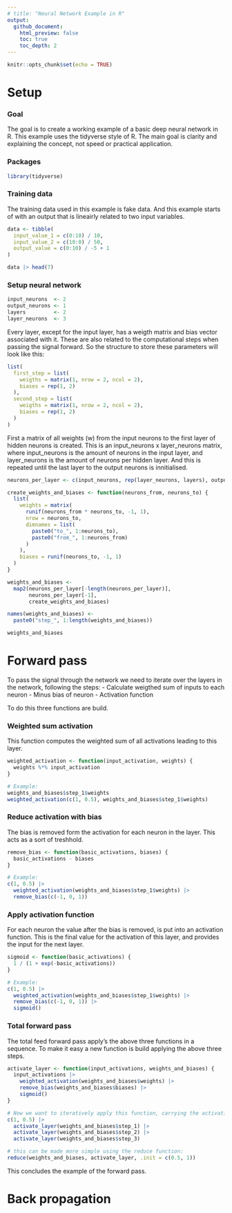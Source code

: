 ```yaml
---
# title: "Neural Network Example in R"
output: 
  github_document:
    html_preview: false
    toc: true
    toc_depth: 2
---
```


```r
knitr::opts_chunk$set(echo = TRUE)
```

# Setup

### Goal
The goal is to create a working example of a basic deep neural network in R.
This example uses the tidyverse style of R. The main goal is clarity and explaining the concept, not speed or practical application.

### Packages
```r
library(tidyverse)
```


### Training data
The training data used in this example is fake data. And this example starts of with an output that is lineairly related to two input variables.
```r
data <- tibble(
  input_value_1 = c(0:10) / 10,
  input_value_2 = c(10:0) / 50,
  output_value = c(0:10) / -5 + 1
)

data |> head(7)
```


### Setup neural network
```r
input_neurons  <- 2
output_neurons <- 1
layers         <- 2
layer_neurons  <- 3
```

Every layer, except for the input layer, has a weigth matrix and bias vector associated with it. These are also related to the computational steps when passing the signal forward. So the structure to store these parameters will look like this:

```r
list(
  first_step = list(
    weigths = matrix(1, nrow = 2, ncol = 2),
    biases = rep(1, 2)
  ),
  second_step = list(
    weigths = matrix(1, nrow = 2, ncol = 2),
    biases = rep(1, 2)
  )
)
```

First a matrix of all weights (w) from the input neurons to the first layer of hidden neurons is created. This is an input_neurons x layer_neurons matrix, where input_neurons is the amount of neurons in the input layer, and layer_neurons is the amount of neurons per hidden layer. And this is repeated until the last layer to the output neurons is innitialised.

```r
neurons_per_layer <- c(input_neurons, rep(layer_neurons, layers), output_neurons)

create_weights_and_biases <- function(neurons_from, neurons_to) {
  list(
    weights = matrix(
      runif(neurons_from * neurons_to, -1, 1),
      nrow = neurons_to,
      dimnames = list(
        paste0("to_", 1:neurons_to),
        paste0("from_", 1:neurons_from)
      )
    ),
    biases = runif(neurons_to, -1, 1)
  )
}

weights_and_biases <-
  map2(neurons_per_layer[-length(neurons_per_layer)],
       neurons_per_layer[-1],
       create_weights_and_biases)

names(weights_and_biases) <-
  paste0("step_", 1:length(weights_and_biases))

weights_and_biases

```



# Forward pass

To pass the signal through the network we need to iterate over the layers in the network, following the steps:
- Calculate weigthed sum of inputs to each neuron
- Minus bias of neuron
- Activation function

To do this three functions are build.

### Weighted sum activation
This function computes the weighted sum of all activations leading to this layer.

```r

weighted_activation <- function(input_activation, weights) {
  weights %*% input_activation
}

# Example:
weights_and_biases$step_1$weights
weighted_activation(c(1, 0.5), weights_and_biases$step_1$weights)

```
### Reduce activation with bias
The bias is removed form the activation for each neuron in the layer. This acts as a sort of treshhold.

```r

remove_bias <- function(basic_activations, biases) {
  basic_activations - biases
}

# Example:
c(1, 0.5) |>
  weighted_activation(weights_and_biases$step_1$weights) |>
  remove_bias(c(-1, 0, 1))

```
### Apply activation function
For each neuron the value after the bias is removed, is put into an activation function.
This is the final value for the activation of this layer, and provides the input for the next layer.

```r

sigmoid <- function(basic_activations) {
  1 / (1 + exp(-basic_activations))
}

# Example:
c(1, 0.5) |>
  weighted_activation(weights_and_biases$step_1$weights) |>
  remove_bias(c(-1, 0, 1)) |> 
  sigmoid()

```

### Total forward pass

The total feed forward pass apply's the above three functions in a sequence. To make it easy a new function is build applying the above three steps.

```r

activate_layer <- function(input_activations, weights_and_biases) {
  input_activations |>
    weighted_activation(weights_and_biases$weights) |>
    remove_bias(weights_and_biases$biases) |>
    sigmoid()
}

# Now we want to iteratively apply this function, carrying the activation forward, for example:
c(1, 0.5) |>
  activate_layer(weights_and_biases$step_1) |>
  activate_layer(weights_and_biases$step_2) |>
  activate_layer(weights_and_biases$step_3)

# this can be made more simple using the reduce function:
reduce(weights_and_biases, activate_layer, .init = c(0.5, 1))

```
This concludes the example of the forward pass.


# Back propagation